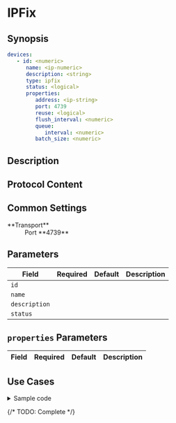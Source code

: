 # IPFix

## Synopsis

```yaml
devices:
   - id: <numeric>
      name: <ip-numeric>
      description: <string>
      type: ipfix
      status: <logical>
      properties:
         address: <ip-string>
         port: 4739
         reuse: <logical>
         flush_interval: <numeric>
         queue:
            interval: <numeric>
         batch_size: <numeric>
```

## Description

## Protocol Content

## Common Settings

<dl>
   <dt>**Transport**</dt>
   <dd>Port **4739**</dd>
</dl>

## Parameters

|Field|Required|Default|Description|
|---|---|---|---|
|`id`||||
|`name`||||
|`description`||||
|`status`||||

## `properties` Parameters

|Field|Required|Default|Description|
|---|---|---|---|

## Use Cases

<details>
<summary>Sample code</summary>
```yaml
```
</details>

{/* TODO: Complete */}